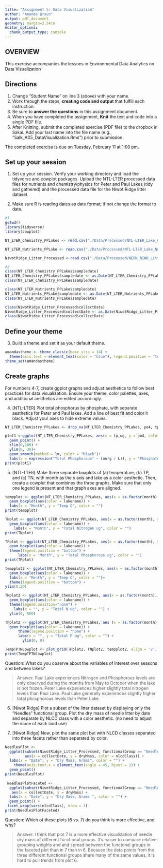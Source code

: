 ```yaml
---
title: "Assignment 5: Data Visualization"
author: "Amanda Braun"
output: pdf_document
geometry: margin=2.54cm
editor_options: 
  chunk_output_type: console
---
```


## OVERVIEW

This exercise accompanies the lessons in Environmental Data Analytics on Data Visualization 

## Directions
1. Change "Student Name" on line 3 (above) with your name.
3. Work through the steps, **creating code and output** that fulfill each instruction.
4. Be sure to **answer the questions** in this assignment document.
6. When you have completed the assignment, **Knit** the text and code into a single PDF file.
8. After Knitting, submit the completed exercise (PDF file) to the dropbox in Sakai. Add your last name into the file name (e.g., "Salk_A05_DataVisualization.Rmd") prior to submission.

The completed exercise is due on Tuesday, February 11 at 1:00 pm.



## Set up your session 
1. Set up your session. Verify your working directory and load the tidyverse and cowplot packages. Upload the NTL-LTER processed data files for nutrients and chemistry/physics for Peter and Paul Lakes (tidy and gathered) and the processed data file for the Niwot Ridge litter dataset. 

2. Make sure R is reading dates as date format; if not change the format to date.

```r
#1
getwd()
library(tidyverse)
library(cowplot)

NT_LTER_Chemistry_PPLakes <- read.csv("./Data/Processed/NTL-LTER_Lake_Chemistry_Nutrients_PeterPaul_Processed.csv")

NT_LTER_Nutrients_PPLake <- read.csv("./Data/Processed/NTL-LTER_Lake_Nutrients_PeterPaulGathered_Processed.csv")

NiwotRidge_Litter_Processed <-read.csv("./Data/Processed/NEON_NIWO_Litter_mass_trap_Processed.csv")

#2
class(NT_LTER_Chemistry_PPLakes$sampledate)
NT_LTER_Chemistry_PPLakes$sampledate <- as.Date(NT_LTER_Chemistry_PPLakes$sampledate, format = "%Y-%m-%d")
class(NT_LTER_Chemistry_PPLakes$sampledate)

class(NT_LTER_Nutrients_PPLake$sampledate) 
NT_LTER_Nutrients_PPLake$sampledate <- as.Date(NT_LTER_Nutrients_PPLake$sampledate, format = "%Y-%m-%d")
class(NT_LTER_Nutrients_PPLake$sampledate) 

class(NiwotRidge_Litter_Processed$collectDate)
NiwotRidge_Litter_Processed$collectDate <- as.Date(NiwotRidge_Litter_Processed$collectDate, format = "%Y-%m-%d")
class(NiwotRidge_Litter_Processed$collectDate)

```
## Define your theme
3. Build a theme and set it as your default theme.

```r
amandastheme <- theme_classic(base_size = 14) + 
  theme(axis.text = element_text(color = "blue"), legend.position = "top")
theme_set(amandastheme)

```

## Create graphs
For numbers 4-7, create ggplot graphs and adjust aesthetics to follow best practices for data visualization. Ensure your theme, color palettes, axes, and additional aesthetics are edited accordingly.

4. [NTL-LTER] Plot total phosphorus by phosphate, with separate aesthetics for Peter and Paul lakes. Add a line of best fit and color it black. Adjust your axes to hide extreme values.

```r
NT_LTER_Chemistry_PPLakes <- drop_na(NT_LTER_Chemistry_PPLakes, po4, tp_ug) 

plot1 <-ggplot(NT_LTER_Chemistry_PPLakes, aes(x = tp_ug, y = po4, color = lakename))+
  geom_point() +
  xlim(0,100) +
  ylim(0, 30)+
  geom_smooth(method = lm, color = "black")+
  labs(x = expression("Total Phosphorous" ~ (mu*g / L)), y = "Phosphate", color = "")
print(plot1)


```


5. [NTL-LTER] Make three separate boxplots of (a) temperature, (b) TP, and (c) TN, with month as the x axis and lake as a color aesthetic. Then, create a cowplot that combines the three graphs. Make sure that only one legend is present and that graph axes are aligned.

```r
tempplot <- ggplot(NT_LTER_Chemistry_PPLakes, aes(x = as.factor(month), y = temperature_C)) +
  geom_boxplot(aes(color = lakename)) +
  labs(x = "Month", y = "Temp C", color = "") 
print(tempplot)

TNplot <- ggplot(NT_LTER_Chemistry_PPLakes, aes(x = as.factor(month), y = tn_ug)) +
  geom_boxplot(aes(color = lakename)) +
    labs(x = "Month", y = "Total Nitrogen ug", color = "") 
print(TNplot)

TPplot <- ggplot(NT_LTER_Chemistry_PPLakes, aes(x = as.factor(month), y = tp_ug)) +
  geom_boxplot(aes(color = lakename)) +
  theme(legend.position = "bottom") +
      labs(x = "Month", y = "Total Phosphorous ug", color = "") 
print(TPplot)

tempplot2 <- ggplot(NT_LTER_Chemistry_PPLakes, aes(x = as.factor(month), y = temperature_C)) +
  geom_boxplot(aes(color = lakename)) +
  labs(x = "Month", y = "Temp C", color = "")+
  theme(legend.position = "bottom") +
ylim(0,20)

TNplot2 <- ggplot(NT_LTER_Chemistry_PPLakes, aes(x = as.factor(month), y = tn_ug)) +
  geom_boxplot(aes(color = lakename)) +
  theme(legend.position="none") +
    labs(x = "", y = "Total N ug", color = "") +
  ylim(0, 500)

TPplot2 <- ggplot(NT_LTER_Chemistry_PPLakes, aes (x = as.factor(month), y = tp_ug)) +
  geom_boxplot(aes(color = lakename)) +
      theme(legend.position = "none") +
      labs(x = "", y = "Total P ug", color = "") +
        ylim(0, 8) 

TempTPTNCowplot <- plot_grid(TPplot2, TNplot2, tempplot2, align = 'v', ncol = 1) 
print(TempTPTNCowplot)

```

Question: What do you observe about the variables of interest over seasons and between lakes? 

> Answer: Paul Lake experiences  Nitrogen and Phosphorous levels are only observed during the months from May to October when the lake is not frozen. Peter Lake  experiences higher slightly total nitrogen levels than Paul Lake. Paul Lake generally experiences slightly higher total phosphorous levels than Peter Lake. 

6. [Niwot Ridge] Plot a subset of the litter dataset by displaying only the "Needles" functional group. Plot the dry mass of needle litter by date and separate by NLCD class with a color aesthetic. (no need to adjust the name of each land use)

7. [Niwot Ridge] Now, plot the same plot but with NLCD classes separated into three facets rather than separated by color. 

```r
NeedlesPlot <- 
  ggplot(subset(NiwotRidge_Litter_Processed, functionalGroup == "Needles"), 
         aes(x = collectDate, y = dryMass, color = nlcdClass)) +
  labs(x = "Date", y = "Dry Mass, Grams", color = "") +
    theme(axis.text.x = element_text(angle = 45, hjust = 1)) +
  geom_point()
print(NeedlesPlot)
 
 NeedlesPlotFaceted <-
  ggplot(subset(NiwotRidge_Litter_Processed, functionalGroup == "Needles")) +
   aes(x = collectDate, y = dryMass) +
  labs(x = "Date", y = "Dry Mass, Grams ", color = "") +
  geom_point() +
 facet_wrap(vars(nlcdClass), nrow = 3)
print(NeedlesPlotFaceted)

```

Question: Which of these plots (6 vs. 7) do you think is more effective, and why? 

> Answer: I think that plot 7 is a more effective visualization of needle dry mass of different functional groups. It's eaiser to compare relative grouping weights and and spread between the functonal groups in the faceted plot than in 7 than in 6. Because the data points from the three different functional groups share many of the same values, it is hard to pull trends from plot 6. 